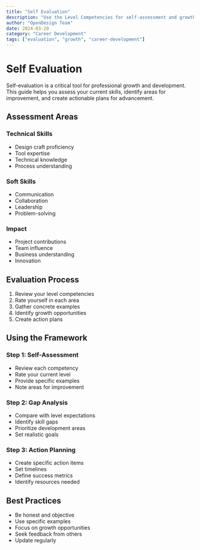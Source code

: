 ```yaml
---
title: "Self Evaluation"
description: "Use the Level Competencies for self-assessment and growth planning"
author: "OpenDesign Team"
date: 2024-03-20
category: "Career Development"
tags: ["evaluation", "growth", "career-development"]
---
```


# Self Evaluation

<div class="bg-[#f6f8fa] border border-[#e5e7eb] rounded-lg p-6 my-8">
  <p class="text-[17px] leading-7 text-[#1a1f36]">
    Self-evaluation is a critical tool for professional growth and development. This guide helps you assess your current skills, identify areas for improvement, and create actionable plans for advancement.
  </p>
</div>

## Assessment Areas

### Technical Skills
- Design craft proficiency
- Tool expertise
- Technical knowledge
- Process understanding

### Soft Skills
- Communication
- Collaboration
- Leadership
- Problem-solving

### Impact
- Project contributions
- Team influence
- Business understanding
- Innovation

## Evaluation Process

1. Review your level competencies
2. Rate yourself in each area
3. Gather concrete examples
4. Identify growth opportunities
5. Create action plans

## Using the Framework

### Step 1: Self-Assessment
- Review each competency
- Rate your current level
- Provide specific examples
- Note areas for improvement

### Step 2: Gap Analysis
- Compare with level expectations
- Identify skill gaps
- Prioritize development areas
- Set realistic goals

### Step 3: Action Planning
- Create specific action items
- Set timelines
- Define success metrics
- Identify resources needed

## Best Practices

- Be honest and objective
- Use specific examples
- Focus on growth opportunities
- Seek feedback from others
- Update regularly